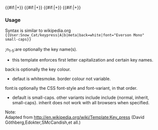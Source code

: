 {{en/Keypress/core|{{{1}}}}}<!--
-->{{#if:{{{2|}}}|+{{en/Keypress/core|{{{2}}}}}}}<!--
-->{{#if:{{{3|}}}|+{{en/Keypress/core|{{{3}}}}}}}<!--
-->{{#if:{{{4|}}}|+{{en/Keypress/core|{{{4}}}}}}}<!--
-->{{#if:{{{5|}}}|+{{en/Keypress/core|{{{5}}}}}}}<!--
--><noinclude>
===Usage===
Syntax is similar to wikipedia.org 
<code>&#123;{User:Snow_Cat/keypress|A|b|meta|back=white|font=&quot;Everson Mono&quot; small-caps}}</code><br>{{en/Keypress|A|b|meta|back=white|font=&quot;Everson Mono&quot; small-caps}}<br>
;n<sub>1-5</sub>:are optionally the key name(s).
* this template enforces first letter capitalization and certain key names.
;back:is optionally the key colour.
* defaut is whitesmoke. border colour not variable.
;font:is optionally the CSS font-style and font-variant, in that order.
* default is small-caps. other variants include include {normal, inherit, small-caps}. inherit does not work with all browsers when specified.
Note: <br>Adapted from [[http://en.wikipedia.org/wiki/Template:Key_press|http://en.wikipedia.org/wiki/Template:Key_press]] (David Göthberg,Edokter,SMcCandish,et all.)
[[Category:en/Templates|{{PAGENAME}}]]</noinclude>